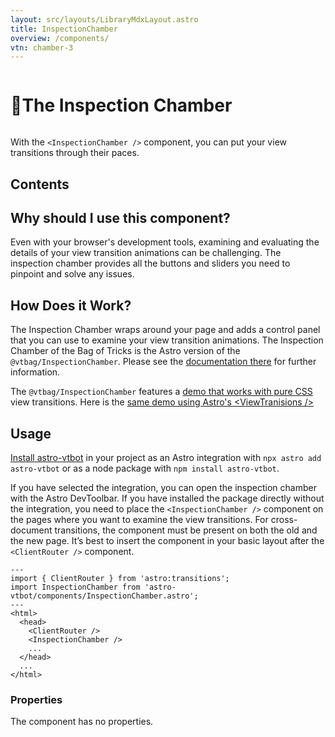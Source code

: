 ```yaml
---
layout: src/layouts/LibraryMdxLayout.astro
title: InspectionChamber
overview: /components/
vtn: chamber-3
---
```





<h1 style="display: inline-block; view-transition-name: chamber-1"><span style="display:inline-block; view-transition-name:chamber-2;">🔬 </span>The Inspection Chamber</h1>


With the `<InspectionChamber />` component, you can put your view transitions through their paces.

## Contents

## Why should I use this component?

Even with your browser's development tools, examining and evaluating the details of your view transition animations can be challenging. The inspection chamber provides all the buttons and sliders you need to pinpoint and solve any issues.

## How Does it Work?
The Inspection Chamber wraps around your page and adds a control panel that you can use to examine your view transition animations. The Inspection Chamber of the <Logo/> Bag of Tricks is the Astro version of the `@vtbag/InspectionChamber`. Please see the [documentation there](https://vtbag.pages.dev/inspection-chamber) for further information.

The `@vtbag/InspectionChamber` features a [demo that works with pure CSS](https://vtbag.pages.dev/inspection-chamber-demo/first-page/) view transitions. Here is the [same demo using Astro's &lt;ViewTranisions />](/inspection-chamber-demo/first-page/)

## Usage

[Install astro-vtbot](../Installation/) in your project as an Astro integration with `npx astro add astro-vtbot` or as a node package with `npm install astro-vtbot`.

If you have selected the integration, you can open the inspection chamber with the Astro DevToolbar. If you have installed the package directly without the integration, you need to place the `<InspectionChamber />` component on the pages where you want to examine the view transitions. For cross-document transitions, the component must be present on both the old and the new page. It’s best to insert the component in your basic layout after the `<ClientRouter />` component.

```astro title="MyLayout.astro" {3,8}
---
import { ClientRouter } from 'astro:transitions';
import InspectionChamber from 'astro-vtbot/components/InspectionChamber.astro';
---
<html>
  <head>
    <ClientRouter />
    <InspectionChamber />
    ...
  </head>
  ...
</html>
```

### Properties

The component has no properties.

